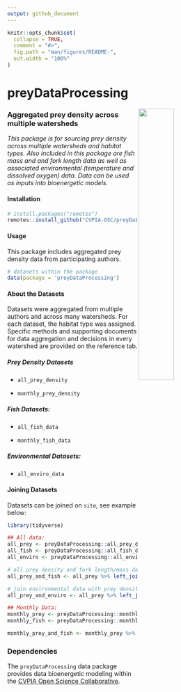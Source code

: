 ```yaml
---
output: github_document
---
```


<!-- README.md is generated from README.Rmd. Please edit that file -->

```r
knitr::opts_chunk$set(
  collapse = TRUE,
  comment = "#>",
  fig.path = "man/figures/README-",
  out.width = "100%"
)
```

# preyDataProcessing

<img src="man/figures/cvpia_logo.jpg" align="right" width="40%"/>

### Aggregated prey density across multiple watersheds

*This package is for sourcing prey density across multiple watersheds and habitat types. Also included in this package are fish mass and and fork length data as well as associated environmental (temperature and dissolved oxygen) data. Data can be used as inputs into bioenergetic models.*

#### Installation

``` r
# install.packages("remotes")
remotes::install_github("CVPIA-OSC/preyDataProcessing")
```

#### Usage

This package includes aggregated prey density data from participating authors.

``` r
# datasets within the package
data(package = 'preyDataProcessing')
```

#### About the Datasets

Datasets were aggregated from multiple authors and across many watersheds. For each dataset, the habitat type was assigned. Specific methods and supporting documents for data aggregation and decisions in every watershed are provided on the reference tab.

##### Prey Density Datasets

-   `all_prey_density`

-   `monthly_prey_density`

##### Fish Datasets:

-   `all_fish_data`

-   `monthly_fish_data`

##### Environmental Datasets:

-   `all_enviro_data`

#### Joining Datasets

Datasets can be joined on `site`, see example below:

```r
library(tidyverse)

## All data: 
all_prey <- preyDataProcessing::all_prey_density 
all_fish <- preyDataProcessing::all_fish_data
all_enviro <- preyDataProcessing::all_enviro_data 

# all prey density and fork length/mass data
all_prey_and_fish <- all_prey %>% left_join(all_fish) 

# join environmental data with prey density:
all_prey_and_enviro <- all_prey %>% left_join(all_enviro) 

## Monthly Data:
monthly_prey <- preyDataProcessing::monthly_prey_density
monthly_fish <- preyDataProcessing::monthly_fish_data

monthly_prey_and_fish <- monthly_prey %>% left_join(monthly_fish) 
```

### Dependencies

The `preyDataProcessing` data package provides data bioenergetic modeling within the [CVPIA Open Science Collaborative](https://github.com/CVPIA-OSC).

